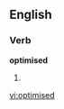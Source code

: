 ==English==

===Verb===
'''optimised'''

# {{alternative spelling of|[[optimize|optimized]]}}

[[vi:optimised]]